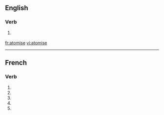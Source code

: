 ==English==

===Verb===
{{en-verb|atomis|es}}

# {{UK}} {{alternative spelling of|atomize}}

[[fr:atomise]]
[[vi:atomise]]

----
{{see|atomisé}}
==French==

===Verb===
{{fr-verb-form}}

# {{form of|[[first-person|First-person]] [[singular]] [[present indicative]]|[[atomiser#French|atomiser]]|lang=French}}
# {{form of|[[second-person|First-person]] [[singular]] [[present indicative]]|[[atomiser#French|atomiser]]|lang=French}}
# {{form of|First-person singular [[present subjunctive]]|atomiser#French|atomiser|lang=French}}
# {{form of|[[third-person|Third-person]] singular [[present subjunctive]]|atomiser#French|atomiser|lang=French}}
# {{form of|Second-person singular [[imperative]]|atomiser#French|atomiser|lang=French}}


{{rfc-auto}}